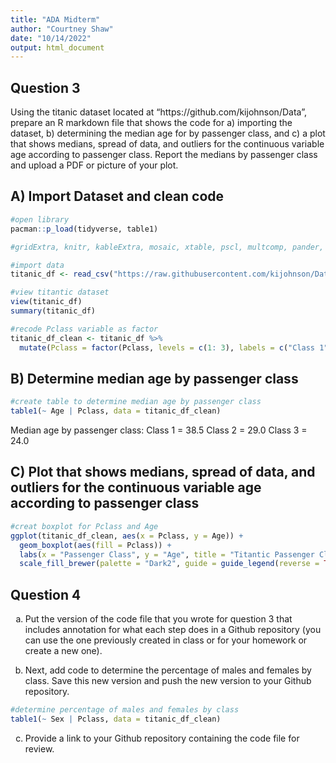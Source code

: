 ```yaml
---
title: "ADA Midterm"
author: "Courtney Shaw"
date: "10/14/2022"
output: html_document
---
```


## Question 3 
Using the titanic dataset located at "https://github.com/kijohnson/Data",  prepare an R markdown file that shows the code for a) importing the dataset, b) determining the median age for by passenger class, and c) a plot that shows medians, spread of data, and outliers for the continuous variable age according to passenger class. Report the medians by passenger class and upload a PDF or picture of your plot.

## A) Import Dataset and clean code 
```r
#open library 
pacman::p_load(tidyverse, table1)

#gridExtra, knitr, kableExtra, mosaic, xtable, pscl, multcomp, pander, MASS, , lmtest, readr, stargazer, sandwich, lmtest, SMPracticals, writexl, broom
```

```r
#import data 
titanic_df <- read_csv("https://raw.githubusercontent.com/kijohnson/Data/main/titanic.csv")
```

```r
#view titantic dataset 
view(titanic_df)
summary(titanic_df)
```

```r
#recode Pclass variable as factor 
titanic_df_clean <- titanic_df %>%
  mutate(Pclass = factor(Pclass, levels = c(1: 3), labels = c("Class 1", "Class 2", "Class 3")))
```

## B) Determine median age by passenger class  
```r
#create table to determine median age by passenger class 
table1(~ Age | Pclass, data = titanic_df_clean)
```
Median age by passenger class: 
Class 1 = 38.5 
Class 2 = 29.0
Class 3 = 24.0  


## C) Plot that shows medians, spread of data, and outliers for the continuous variable age according to passenger class
```r
#creat boxplot for Pclass and Age 
ggplot(titanic_df_clean, aes(x = Pclass, y = Age)) + 
  geom_boxplot(aes(fill = Pclass)) + 
  labs(x = "Passenger Class", y = "Age", title = "Titantic Passenger Class by Age") + 
  scale_fill_brewer(palette = "Dark2", guide = guide_legend(reverse = TRUE))
```

## Question 4 
a. Put the version of the code file that you wrote for question 3 that includes annotation for what each step does in a Github repository (you can use the one previously created in class or for your homework or create a new one).

b. Next, add code to determine the percentage of males and females by class. Save this new version and push the new version to your Github repository.

```r
#determine percentage of males and females by class  
table1(~ Sex | Pclass, data = titanic_df_clean)
```


c. Provide a link to your Github repository containing the code file for review.
